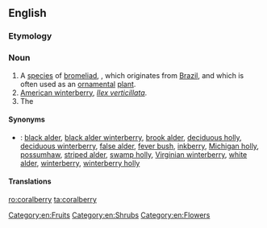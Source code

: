 ==English==
{{wikipedia}}
{{wikispecies|Symphoricarpos orbiculatus}}

===Etymology===
{{compound|coral|berry}}

===Noun===
{{en-noun|~|coralberries}}

# A [[species]] of [[bromeliad]], {{taxlink|Aechme fulgens|species}}, which originates from [[Brazil]], and which is often used as an [[ornamental]] [[plant]].
# [[American winterberry]], ''[[Ilex verticillata]]''.
# The {{taxlink|Symphoricarpos orbiculatus|species}}

====Synonyms====
* {{sense|American winterberry}}: <!--from the Wikipedia article:-->[[black alder]], [[black alder winterberry]], [[brook alder]], [[deciduous holly]], [[deciduous winterberry]], [[false alder]], [[fever bush]], [[inkberry]], [[Michigan holly]], [[possumhaw]], [[striped alder]], [[swamp holly]], [[Virginian winterberry]], [[white alder]], [[winterberry]], [[winterberry holly]]

====Translations====
{{trans-top|''Aechmea fulgens''}}
{{trans-mid}}
{{trans-bottom}}
{{trans-see|American winterberry}}

[[Category:en:Fruits]]
[[Category:en:Shrubs]]
[[Category:en:Flowers]]

[[ro:coralberry]]
[[ta:coralberry]]